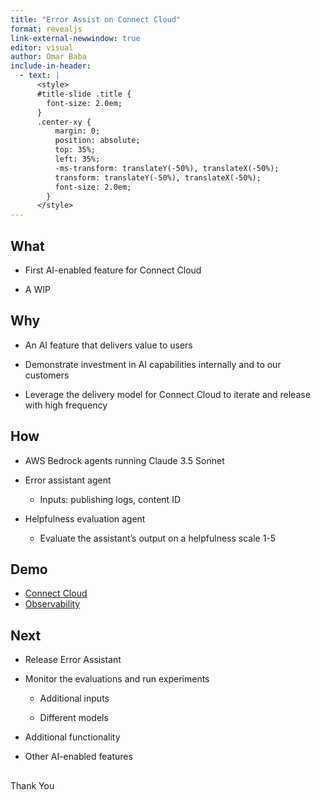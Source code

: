 ```yaml
---
title: "Error Assist on Connect Cloud"
format: revealjs
link-external-newwindow: true
editor: visual
author: Omar Baba
include-in-header:
  - text: |
      <style>
      #title-slide .title {
        font-size: 2.0em;
      }
      .center-xy {
          margin: 0;
          position: absolute;
          top: 35%;
          left: 35%;
          -ms-transform: translateY(-50%), translateX(-50%);
          transform: translateY(-50%), translateX(-50%);
          font-size: 2.0em;
        }
      </style>
---
```


## What

-   First AI-enabled feature for Connect Cloud

-   A WIP

## Why

-   An AI feature that delivers value to users

-   Demonstrate investment in AI capabilities internally and to our customers

-   Leverage the delivery model for Connect Cloud to iterate and release with high frequency

## How

-   AWS Bedrock agents running Claude 3.5 Sonnet

-   Error assistant agent

    -   Inputs: publishing logs, content ID

-   Helpfulness evaluation agent

    -   Evaluate the assistant's output on a helpfulness scale 1-5

## Demo

-   [Connect Cloud](https://13-add-error-assist-window-to-logs.preview.staging.connect.posit.cloud "Staging")
-   [Observability](https://posit-hosted-vivid.datadoghq.com/llm/applications?fromUser=false&start=1748540094794&end=1749144894794&paused=false "LLM Observability")

## Next

-   Release Error Assistant

-   Monitor the evaluations and run experiments

    -   Additional inputs

    -   Different models

-   Additional functionality

-   Other AI-enabled features

## 

::: center-xy
Thank You
:::

